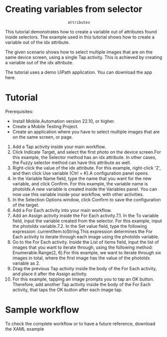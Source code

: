 ﻿# Creating variables from selector
                                attributes

This tutorial demonstrates how to create a variable out of attributes found inside selectors. The example used in this tutorial shows how to create a variable out of the idx attribute.

The given scenario shows how to select multiple images that are on the same device screen, using a single Tap activity. This is achieved by creating a variable out of the idx attribute.

The tutorial uses a demo UiPath application. You can download the app here.

# Tutorial

Prerequisites:

* Install Mobile.Automation version 22.10, or higher.
* Create a Mobile Testing Project.
* Create an application where you have to select multiple images that are on the same screen, or page.

1. Add a Tap activity inside your main workflow.
2. Click Indicate Target, and select the first photo on the device screen.For this example, the Selector method has an idx attribute. In other cases, the Fuzzy selector method can have this attribute as well.
3. Right-click the value of the idx attribute. For this example, right-click '2', and then click Use variable (Ctrl + K).A configuration panel opens.
4. In the Variable Name field, type the name that you want for the new variable, and click Confirm. For this example, the variable name is photoIdx.A new variable is created inside the Variables panel. You can now use this variable inside your workflow, with other activities.
5. In the Selection Options window, click Confirm to save the configuration of the target.
6. Add a For Each activity into your main workflow.
7. Add an Assign activity inside the For Each activity.7.1. In the To variable field, input the variable created from the selector. For this example, input the photoIdx variable.7.2. In the Set value field, type the following expression: currentItem.toString.This expression determines the For Each activity to iterate through each image using the photoIdx variable.
8. Go to the For Each activity. Inside the List of items field, input the list of images that you want to iterate through, using the following method: Enumerable.Range(2, 6).For this example, we want to iterate through six images in total, where the first image has the value of the photoIdx variable as 2.
9. Drag the previous Tap activity inside the body of the For Each activity, and place it after the Assign activity.
10. For this example, tapping an image prompts you to tap an OK button. Therefore, add another Tap activity inside the body of the For Each activity, that taps the OK button after each image tap.

# Sample workflow

To check the complete workflow or to have a future reference, download the XAML example
